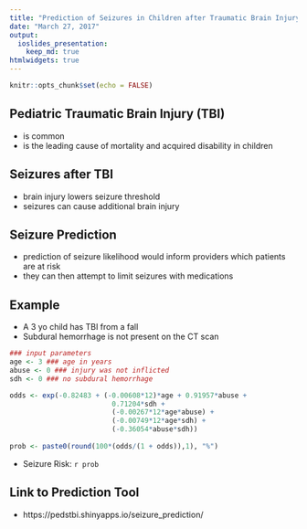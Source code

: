 ```yaml
---
title: "Prediction of Seizures in Children after Traumatic Brain Injury"
date: "March 27, 2017"
output: 
  ioslides_presentation:
    keep_md: true
htmlwidgets: true
---
```


```r
knitr::opts_chunk$set(echo = FALSE)
```

## Pediatric Traumatic Brain Injury (TBI)

- is common
- is the leading cause of mortality and acquired disability in children

## Seizures after TBI

- brain injury lowers seizure threshold
- seizures can cause additional brain injury

## Seizure Prediction

- prediction of seizure likelihood would inform providers which patients are at risk
- they can then attempt to limit seizures with medications

## Example

- A 3 yo child has TBI from a fall
- Subdural hemorrhage is not present on the CT scan

```r
### input parameters
age <- 3 ### age in years
abuse <- 0 ### injury was not inflicted
sdh <- 0 ### no subdural hemorrhage

odds <- exp(-0.82483 + (-0.00608*12)*age + 0.91957*abuse + 
                         0.71204*sdh + 
                         (-0.00267*12*age*abuse) +
                         (-0.00749*12*age*sdh) +
                         (-0.36054*abuse*sdh))
               
prob <- paste0(round(100*(odds/(1 + odds)),1), "%")
```
- Seizure Risk: `r prob`

## Link to Prediction Tool

- https://pedstbi.shinyapps.io/seizure_prediction/

